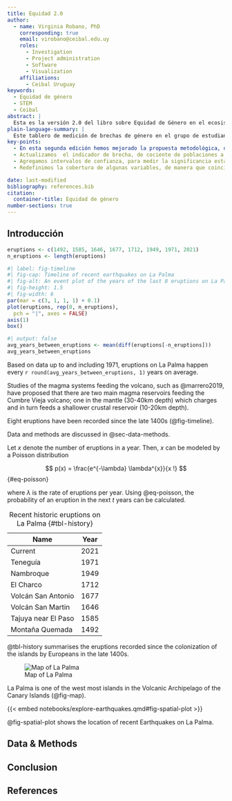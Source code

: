 ```yaml
---
title: Equidad 2.0
author:
  - name: Virginia Robano, PhD
    corresponding: true
    email: virobano@ceibal.edu.uy
    roles:
      - Investigation
      - Project administration
      - Software
      - Visualization
    affiliations:
      - Ceibal Uruguay
keywords:
  - Equidad de género
  - STEM
  - Ceibal
abstract: |
  Esta es la versión 2.0 del libro sobre Equidad de Género en el ecosistema STEM de Ceibal. En 2023 publicamos la primera edición del libro; allí, definimos un marco teórico apropiado para medir las brechas de género en la población estudiantil uruguaya, desde educación primaria hasta las primeras transiciones al mercado laboral. El foco fue puesto en estudiantes, y no en población adulta como es lo habitual al medir brechas de género. También elaboramos un tablero de indicadores de género, en el entendido que el tema no puede resumirse a un solo número. Y elaboramos una serie de visualizaciones, que ayudan a contextualizar las brechas, a compararlas consigo mismas en el pasado, y con otras brechas en ámbitos parecidos.
plain-language-summary: |
  Este tablero de medición de brechas de género en el grupo de estudiantes de Uruguay es pionero en visibilizar un tema importante para el ~~futuro~~ presente de la población uruguaya. Se trata de identificar y eliminar aquellos factores que impiden que las personas elijan libremente sus opciones académicas.
key-points:
  - En esta segunda edición hemos mejorado la propuesta metodológica, desde tres dimensiones:
  - Actualizamos  el indicador de brecha, de cociente de poblaciones a razón relativa
  - Agregamos intervalos de confianza, para medir la significancia estadística de las brechas
  - Redefinimos la cobertura de algunas variables, de manera que coincidan con el observatorio de datos de Ceibal (educación pública, excluyendo educación inicial)

date: last-modified
bibliography: references.bib
citation:
  container-title: Equidad de género
number-sections: true
---
```


## Introducción

```r
eruptions <- c(1492, 1585, 1646, 1677, 1712, 1949, 1971, 2021)
n_eruptions <- length(eruptions)
```

```r
#| label: fig-timeline
#| fig-cap: Timeline of recent earthquakes on La Palma
#| fig-alt: An event plot of the years of the last 8 eruptions on La Palma.
#| fig-height: 1.5
#| fig-width: 6
par(mar = c(3, 1, 1, 1) + 0.1)
plot(eruptions, rep(0, n_eruptions), 
  pch = "|", axes = FALSE)
axis(1)
box()
```

```r
#| output: false
avg_years_between_eruptions <- mean(diff(eruptions[-n_eruptions]))
avg_years_between_eruptions
```

Based on data up to and including 1971, eruptions on La Palma happen every `r round(avg_years_between_eruptions, 1)` years on average.

Studies of the magma systems feeding the volcano, such as @marrero2019, have proposed that there are two main magma reservoirs feeding the Cumbre Vieja volcano; one in the mantle (30-40km depth) which charges and in turn feeds a shallower crustal reservoir (10-20km depth).

Eight eruptions have been recorded since the late 1400s (@fig-timeline).

Data and methods are discussed in @sec-data-methods.

Let $x$ denote the number of eruptions in a year. Then, $x$ can be modeled by a Poisson distribution

$$
p(x) = \frac{e^{-\lambda} \lambda^{x}}{x !}
$$ {#eq-poisson}

where $\lambda$ is the rate of eruptions per year. Using @eq-poisson, the probability of an eruption in the next $t$ years can be calculated.

| Name                 | Year   |
| -------------------- | ------ |
| Current              | 2021   |
| Teneguía             | 1971   |
| Nambroque            | 1949   |
| El Charco            | 1712   |
| Volcán San Antonio   | 1677   |
| Volcán San Martin    | 1646   |
| Tajuya near El Paso  | 1585   |
| Montaña Quemada      | 1492   |

: Recent historic eruptions on La Palma {#tbl-history}

@tbl-history summarises the eruptions recorded since the colonization of the islands by Europeans in the late 1400s.

![Map of La Palma](images/la-palma-map.png){#fig-map}

La Palma is one of the west most islands in the Volcanic Archipelago of the Canary Islands (@fig-map). 

{{< embed notebooks/explore-earthquakes.qmd#fig-spatial-plot >}}

@fig-spatial-plot shows the location of recent Earthquakes on La Palma.

## Data & Methods {#sec-data-methods}

## Conclusion

## References {.unnumbered}

:::{#refs}

:::